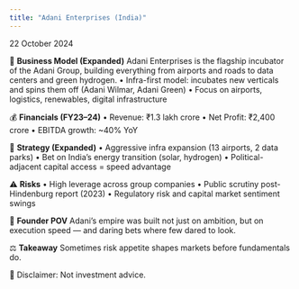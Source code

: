 ```yaml
---
title: "Adani Enterprises (India)"
---
```



<div className={styles.preserve}>

22 October 2024

🧠 **Business Model (Expanded)**
Adani Enterprises is the flagship incubator of the Adani Group, building everything from airports and roads to data centers and green hydrogen.
•	Infra-first model: incubates new verticals and spins them off (Adani Wilmar, Adani Green)
•	Focus on airports, logistics, renewables, digital infrastructure

💰 **Financials (FY23–24)**
•	Revenue: ₹1.3 lakh crore
•	Net Profit: ₹2,400 crore
•	EBITDA growth: ~40% YoY

🧩 **Strategy (Expanded)**
•	Aggressive infra expansion (13 airports, 2 data parks)
•	Bet on India’s energy transition (solar, hydrogen)
•	Political-adjacent capital access = speed advantage

⚠️ **Risks**
•	High leverage across group companies
•	Public scrutiny post-Hindenburg report (2023)
•	Regulatory risk and capital market sentiment swings

🧠 **Founder POV**
Adani’s empire was built not just on ambition, but on execution speed — and daring bets where few dared to look.

⚖️ **Takeaway**
Sometimes risk appetite shapes markets before fundamentals do.

📎 Disclaimer: Not investment advice.

</div>
